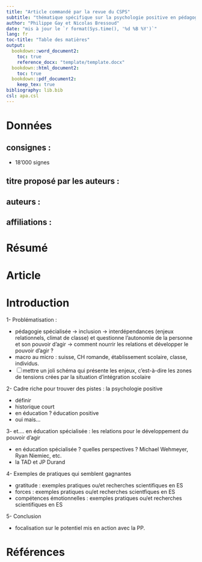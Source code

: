 ```yaml
---
title: "Article commandé par la revue du CSPS"
subtitle: "thématique spécifique sur la psychologie positive en pédagogie spécialisée"
author: "Philippe Gay et Nicolas Bressoud"
date: "mis à jour le `r format(Sys.time(), '%d %B %Y')`"
lang: fr
toc-title: "Table des matières"
output: 
  bookdown::word_document2:
    toc: true
    reference_docx: "template/template.docx"
  bookdown::html_document2:
    toc: true
  bookdown::pdf_document2:
    keep_tex: true
bibliography: lib.bib
csl: apa.csl
---
```


# Données {-}

## consignes : {-}

- 18'000 signes

## titre proposé par les auteurs : {-}

## auteurs : {-}

## affiliations : {-}


# Résumé {-}



# Article {-}

# Introduction 

1- Problématisation :

- pédagogie spécialisée → inclusion → interdépendances (enjeux relationnels, climat de classe) et questionne l'autonomie de la personne et son pouvoir d'agir → comment nourrir les relations et développer le pouvoir d'agir ?
- macro au micro : suisse, CH romande, établissement scolaire, classe, individus.
- [ ]  mettre un joli schéma qui présente les enjeux, c'est-à-dire les zones de tensions crées par la situation d'intégration scolaire

2- Cadre riche pour trouver des pistes : la psychologie positive

- définir
- historique court
- en éducation ? éducation positive
- oui mais...

3- et.... en éducation spécialisée : les relations pour le développement du pouvoir d'agir

- en éducation spécialisée ? quelles perspectives ? Michael Wehmeyer, Ryan Niemiec, etc.
- la TAD et JP Durand

4- Exemples de pratiques qui semblent gagnantes

- gratitude :  exemples pratiques ou/et recherches scientifiques en ES
- forces : exemples pratiques ou/et recherches scientfiques en ES
- compétences émotionnelles : exemples pratiques ou/et recherches scientifiques en ES

5- Conclusion

- focalisation sur le potentiel mis en action avec la PP.

# Références

